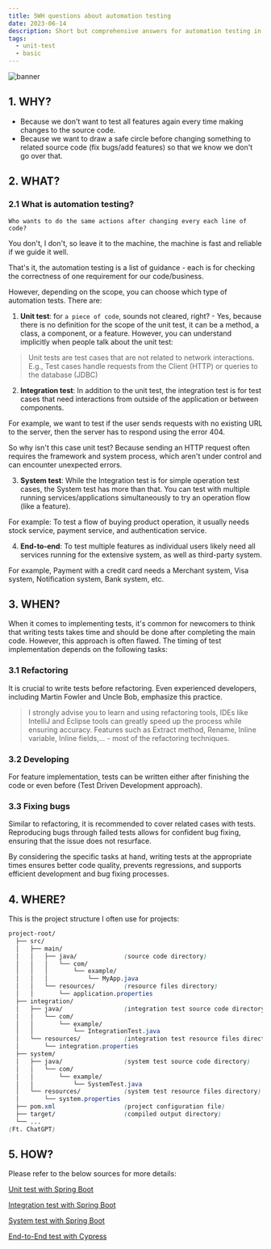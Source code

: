 ```yaml
---
title: 5WH questions about automation testing
date: 2023-06-14
description: Short but comprehensive answers for automation testing in general
tags:
  - unit-test
  - basic
---
```


![banner](https://images.unsplash.com/photo-1512087986463-7e5da30e2707?ixlib=rb-4.0.3&ixid=M3wxMjA3fDB8MHxwaG90by1wYWdlfHx8fGVufDB8fHx8fA%3D%3D&auto=format&fit=crop&w=2370&q=80)

## 1. WHY?

- Because we don't want to test all features again every time making changes to the source code.
- Because we want to draw a safe circle before changing something to related source code (fix bugs/add features) so that
we know we don't go over that.

## 2. WHAT?

### 2.1 What is automation testing?
`Who wants to do the same actions after changing every each line of code?`

You don't, I don't, so leave it to the machine, the machine is fast and reliable if we guide it well.

That's it, the automation testing is a list of guidance - each is for checking the correctness of one requirement for our code/business.

However, depending on the scope, you can choose which type of automation tests. There are:

1. **Unit test**: for `a piece of code`, sounds not cleared, right? - Yes, because there is no definition for the scope of the unit test,
it can be a method, a class, a component, or a feature. However, you can understand implicitly when people talk about the unit test:

 > Unit tests are test cases that are not related to network interactions.
E.g., Test cases handle requests from the Client (HTTP) or queries to the database (JDBC)

2. **Integration test**: In addition to the unit test, the integration test is for test cases that need interactions from outside of the application
or between components.

For example, we want to test if the user sends requests with no existing URL to the server, then the server has to respond using the error 404.

So why isn't this case unit test? Because sending an HTTP request often requires the framework and system process, which aren't under
control and can encounter unexpected errors.

3. **System test**: While the Integration test is for simple operation test cases, the System test has more than that. You can test
with multiple running services/applications simultaneously to try an operation flow (like a feature).

For example: To test a flow of buying product operation, it usually needs stock service, payment service, and authentication service.

4. **End-to-end**: To test multiple features as individual users likely need all services running for the extensive system, as well as
third-party system.

For example, Payment with a credit card needs a Merchant system, Visa system, Notification system, Bank system, etc.

## 3. WHEN?

When it comes to implementing tests, it's common for newcomers to think that writing tests takes time and should be done
after completing the main code. However, this approach is often flawed.
The timing of test implementation depends on the following tasks:

### 3.1 Refactoring

It is crucial to write tests before refactoring. Even experienced developers, including Martin Fowler and Uncle Bob,
emphasize this practice.

>I strongly advise you to learn and using refactoring tools, IDEs like IntelliJ
and Eclipse tools can greatly speed up the process while ensuring accuracy. Features such as Extract method, Rename,
Inline variable, Inline fields,... - most of the refactoring techniques.

### 3.2 Developing

For feature implementation, tests can be written either after finishing the code or even before (Test Driven Development approach).

### 3.3 Fixing bugs

Similar to refactoring, it is recommended to cover related cases with tests.
Reproducing bugs through failed tests allows for confident bug fixing, ensuring that the issue does not resurface.



By considering the specific tasks at hand, writing tests at the appropriate times ensures better code quality,
prevents regressions, and supports efficient development and bug fixing processes.

## 4. WHERE?

This is the project structure I often use for projects:

``` scss
project-root/
  ├── src/
  │   ├── main/
  │   │   ├── java/             (source code directory)
  │   │   │   └── com/
  │   │   │       └── example/
  │   │   │           └── MyApp.java
  │   │   └── resources/        (resource files directory)
  │   │       └── application.properties
  ├── integration/
  │   ├── java/                 (integration test source code directory)
  │   │   └── com/
  │   │       └── example/
  │   │           └── IntegrationTest.java
  │   └── resources/            (integration test resource files directory)
  │       └── integration.properties
  ├── system/
  │   ├── java/                 (system test source code directory)
  │   │   └── com/
  │   │       └── example/
  │   │           └── SystemTest.java
  │   └── resources/            (system test resource files directory)
  │       └── system.properties
  ├── pom.xml                   (project configuration file)
  ├── target/                   (compiled output directory)
  └── ...
(Ft. ChatGPT)
```

## 5. HOW?

Please refer to the below sources for more details:

[Unit test with Spring Boot](/unit-test-with-spring-boot)

[Integration test with Spring Boot](/integration-test-with-spring-boot)

[System test with Spring Boot](/system-test-with-spring-boot)

[End-to-End test with Cypress](/e2e-test-with-cypress)

